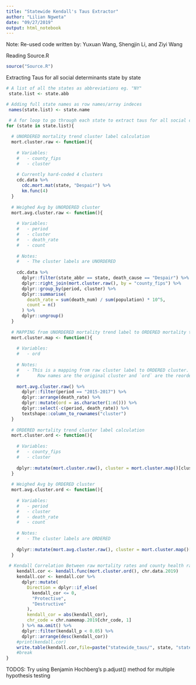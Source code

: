 ```yaml
---
title: "Statewide Kendall's Taus Extractor"
author: "Lilian Ngweta"
date: "09/27/2019"
output: html_notebook
---
```

Note: Re-used code written by: Yuxuan Wang, Shengjin Li, and Ziyi Wang



Reading Source.R
```r
source("Source.R")
```

Extracting Taus for all social determinants state by state
```r
# A list of all the states as abbreviations eg. "NY"
 state.list <- state.abb

# Adding full state names as row names/array indeces
 names(state.list) <- state.name

 # A for loop to go through each state to extract taus for all social determinants for each state
for (state in state.list){ 
  
  # UNORDERED mortality trend cluster label calculation
  mort.cluster.raw <- function(){
    
    # Variables:
    #   - county_fips
    #   - cluster
    
    # Currently hard-coded 4 clusters
    cdc.data %>%
      cdc.mort.mat(state, "Despair") %>%
      km.func(4)
  }
  
  # Weighed Avg by UNORDERED cluster
  mort.avg.cluster.raw <- function(){
    
    # Variables:
    #   - period
    #   - cluster
    #   - death_rate
    #   - count
    
    # Notes:
    #   - The cluster labels are UNORDERED
    
    cdc.data %>%
      dplyr::filter(state_abbr == state, death_cause == "Despair") %>%
      dplyr::right_join(mort.cluster.raw(), by = "county_fips") %>%
      dplyr::group_by(period, cluster) %>%
      dplyr::summarise(
        death_rate = sum(death_num) / sum(population) * 10^5,
        count = n()
      ) %>% 
      dplyr::ungroup()
  }
  
  # MAPPING from UNORDERED mortality trend label to ORDERED mortality trend label
  mort.cluster.map <- function(){
    
    # Variables:
    #   - ord
    
    # Notes:
    #   - This is a mapping from raw cluster label to ORDERED cluster.
    #       Row names are the original cluster and `ord` are the reordered cluster
    
    mort.avg.cluster.raw() %>% 
      dplyr::filter(period == "2015-2017") %>%
      dplyr::arrange(death_rate) %>% 
      dplyr::mutate(ord = as.character(1:n())) %>% 
      dplyr::select(-c(period, death_rate)) %>% 
      textshape::column_to_rownames("cluster")
  }
  
  # ORDERED mortality trend cluster label calculation
  mort.cluster.ord <- function(){
    
    # Variables:
    #   - county_fips
    #   - cluster
    
    dplyr::mutate(mort.cluster.raw(), cluster = mort.cluster.map()[cluster, "ord"])
  }
  
  # Weighed Avg by ORDERED cluster
  mort.avg.cluster.ord <- function(){
    
    # Variables:
    #   - period
    #   - cluster
    #   - death_rate
    #   - count
    
    # Notes:
    #   - The cluster labels are ORDERED
    
    dplyr::mutate(mort.avg.cluster.raw(), cluster = mort.cluster.map()[cluster, "ord"])
  }
  
 # Kendall Correlation Between raw mortality rates and county health rankings social determinants
    kendall.cor <- kendall.func(mort.cluster.ord(), chr.data.2019)
    kendall.cor <- kendall.cor %>%
      dplyr::mutate(
        Direction = dplyr::if_else(
          kendall_cor <= 0,
          "Protective",
          "Destructive"
        ),
        kendall_cor = abs(kendall_cor),
        chr_code = chr.namemap.2019[chr_code, 1]
      ) %>% na.omit() %>% 
      dplyr::filter(kendall_p < 0.05) %>% 
      dplyr::arrange(desc(kendall_cor))
    #print(kendall.cor)
    write.table(kendall.cor,file=paste("statewide_taus/", state, "state_kendall_taus.txt", sep=""),sep="\n")
    #break
}
```

TODOS: Try using Benjamin Hochberg's p.adjust() method for multiple hypothesis testing
```r

```

